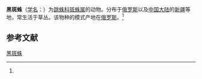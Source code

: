 {{Speciesbox
| name = 黑斑蛛
| status = 
| status_system = 
| image = 
| genus = Euophrys
| species = nigrita
| authority = (Throell, 1875)<ref name='id14705'>{{cite web| url =http://www.bioinfo.cn/db05/BjdwSpecies.php?action=view&id=14705| title =黑斑蛛| work =《中国动物物种编目数据库》| publisher =中国科学院微生物研究所| author =中国科学院动物研究所| accessdate =2009-04-28| deadurl =yes| archiveurl =https://web.archive.org/web/20160305051026/http://www.bioinfo.cn/db05/BjdwSpecies.php?action=view&id=14705| archivedate =2016-03-05}}</ref>
}}

'''黑斑蛛'''（[[学名|学名]]：{{lang|la|''Euophrys nigrita''}}）为[[跳蛛科|跳蛛科]][[斑蛛属|斑蛛属]]的动物。分布于[[俄罗斯|俄罗斯]]以及[[中国大陆|中国大陆]]的[[新疆|新疆]]等地，常生活于草丛。该物种的模式产地在[[俄罗斯|俄罗斯]]。<ref name='id14705'/>

== 参考文献 ==
{{reflist}}

{{Wikispecies|Euophrys nigrita}}
{{Taxonbar|from=Q2132487}}

[[Category:斑蛛属|黑斑蛛]]


{{蜘蛛小作品}}